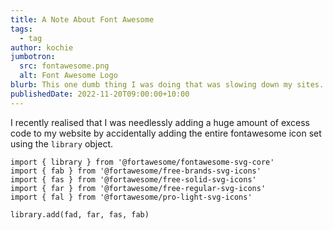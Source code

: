 ```yaml
---
title: A Note About Font Awesome
tags:
  - tag
author: kochie
jumbotron:
  src: fontawesome.png
  alt: Font Awesome Logo
blurb: This one dumb thing I was doing that was slowing down my sites.
publishedDate: 2022-11-20T09:00:00+10:00
---
```


I recently realised that I was needlessly adding a huge amount of excess code to
my website by accidentally adding the entire fontawesome icon set using the
`library` object.

```tsx
import { library } from '@fortawesome/fontawesome-svg-core'
import { fab } from '@fortawesome/free-brands-svg-icons'
import { fas } from '@fortawesome/free-solid-svg-icons'
import { far } from '@fortawesome/free-regular-svg-icons'
import { fal } from '@fortawesome/pro-light-svg-icons'

library.add(fad, far, fas, fab)
```
